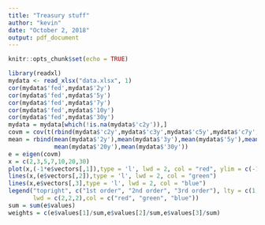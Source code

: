 ---
title: "Treasury stuff"
author: "kevin"
date: "October 2, 2018"
output: pdf_document
---

```{r setup, include=FALSE}
knitr::opts_chunk$set(echo = TRUE)
```

```{r, warning = FALSE, message = FALSE}
library(readxl)
mydata <- read_xlsx("data.xlsx", 1)
cor(mydata$'fed',mydata$'2y')
cor(mydata$'fed',mydata$'5y')
cor(mydata$'fed',mydata$'7y')
cor(mydata$'fed',mydata$'10y')
cor(mydata$'fed',mydata$'30y')
mydata = mydata[which(!is.na(mydata$'c2y')),]
covm = cov(t(rbind(mydata$'c2y',mydata$'c3y',mydata$'c5y',mydata$'c7y',mydata$'c10y',mydata$'c20y',mydata$'c30y')))
mean = rbind(mean(mydata$'2y'),mean(mydata$'3y'),mean(mydata$'5y'),mean(mydata$'7y'),mean(mydata$'10y'),
             mean(mydata$'20y'),mean(mydata$'30y'))
e = eigen(covm)
x = c(2,3,5,7,10,20,30)
plot(x,(-1*e$vectors[,1]),type = 'l', lwd = 2, col = "red", ylim = c(-1,1))
lines(x,(e$vectors[,2]),type = 'l', lwd = 2, col = "green")
lines(x,e$vectors[,3],type = 'l', lwd = 2, col = "blue")
legend("topright", c("1st order", "2nd order", "3rd order"), lty = c(1,1,1),
       lwd = c(2,2,2),col = c("red", "green", "blue"))
sum = sum(e$values)
weights = c(e$values[1]/sum,e$values[2]/sum,e$values[3]/sum)
```
